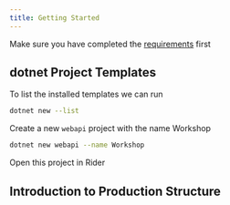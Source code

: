 ```yaml
---
title: Getting Started
---
```



Make sure you have completed the [requirements](requirements) first

## dotnet Project Templates

To list the installed templates we can run

```bash
dotnet new --list
```

Create a new `webapi` project with the name Workshop

```bash
dotnet new webapi --name Workshop
```

Open this project in Rider

## Introduction to Production Structure

